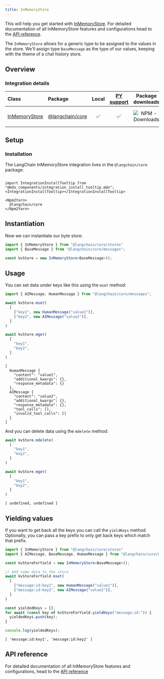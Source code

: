 ```yaml
---
title: InMemoryStore
---
```


This will help you get started with [InMemoryStore](/oss/javascript/concepts/key_value_stores). For detailed documentation of all InMemoryStore features and configurations head to the [API reference](https://api.js.langchain.com/classes/langchain_core.stores.InMemoryStore.html).

The `InMemoryStore` allows for a generic type to be assigned to the values in the store. We'll assign type `BaseMessage` as the type of our values, keeping with the theme of a chat history store.

## Overview

### Integration details

| Class | Package | Local | [PY support](https://python.langchain.com/docs/integrations/stores/in_memory/) | Package downloads | Package latest |
| :--- | :--- | :---: | :---: |  :---: | :---: |
| [InMemoryStore](https://api.js.langchain.com/classes/langchain_core.stores.InMemoryStore.html) | [@langchain/core](https://api.js.langchain.com/modules/langchain_core.stores.html) | ✅ | ✅ | ![NPM - Downloads](https://img.shields.io/npm/dm/@langchain/core?style=flat-square&label=%20&) | ![NPM - Version](https://img.shields.io/npm/v/@langchain/core?style=flat-square&label=%20&) |

## Setup

### Installation

The LangChain InMemoryStore integration lives in the `@langchain/core` package:

```{=mdx}

import IntegrationInstallTooltip from "@mdx_components/integration_install_tooltip.mdx";
<IntegrationInstallTooltip></IntegrationInstallTooltip>

<Npm2Yarn>
  @langchain/core
</Npm2Yarn>

```
## Instantiation

Now we can instantiate our byte store:


```typescript
import { InMemoryStore } from "@langchain/core/stores"
import { BaseMessage } from "@langchain/core/messages";

const kvStore = new InMemoryStore<BaseMessage>();
```
## Usage

You can set data under keys like this using the `mset` method:


```typescript
import { AIMessage, HumanMessage } from "@langchain/core/messages";

await kvStore.mset(
  [
    ["key1", new HumanMessage("value1")],
    ["key2", new AIMessage("value2")],
  ]
)

await kvStore.mget(
  [
    "key1",
    "key2",
  ]
)
```
```output
[
  HumanMessage {
    "content": "value1",
    "additional_kwargs": {},
    "response_metadata": {}
  },
  AIMessage {
    "content": "value2",
    "additional_kwargs": {},
    "response_metadata": {},
    "tool_calls": [],
    "invalid_tool_calls": []
  }
]
```
And you can delete data using the `mdelete` method:


```typescript
await kvStore.mdelete(
  [
    "key1",
    "key2",
  ]
)

await kvStore.mget(
  [
    "key1",
    "key2",
  ]
)
```
```output
[ undefined, undefined ]
```
## Yielding values

If you want to get back all the keys you can call the `yieldKeys` method. Optionally, you can pass a key prefix to only get back keys which match that prefix.


```typescript
import { InMemoryStore } from "@langchain/core/stores"
import { AIMessage, BaseMessage, HumanMessage } from "@langchain/core/messages";

const kvStoreForYield = new InMemoryStore<BaseMessage>();

// Add some data to the store
await kvStoreForYield.mset(
  [
    ["message:id:key1", new HumanMessage("value1")],
    ["message:id:key2", new AIMessage("value2")],
  ]
)

const yieldedKeys = [];
for await (const key of kvStoreForYield.yieldKeys("message:id:")) {
  yieldedKeys.push(key);
}

console.log(yieldedKeys);
```
```output
[ 'message:id:key1', 'message:id:key2' ]
```
## API reference

For detailed documentation of all InMemoryStore features and configurations, head to the [API reference](https://api.js.langchain.com/classes/langchain_core.stores.InMemoryStore.html)
